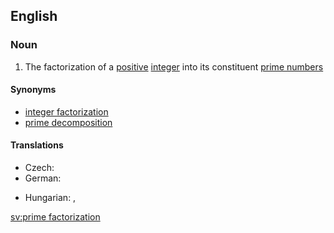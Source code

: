 ==English==
{{wikipedia|Integer factorization}}

===Noun===
{{en-noun|head=[[prime]] [[factorization]]}}

# {{context|mathematics|lang=en}} The factorization of a [[positive]] [[integer]] into its constituent [[prime number]]s

====Synonyms====
* [[integer factorization]]
* [[prime decomposition]] {{qualifier|rare}}

====Translations====
{{trans-top|factorization of a positive integer}}
* Czech: {{t-|cs|prvočíselný rozklad|m}}
* German: {{t+|de|Primfaktorzerlegung|f}}
{{trans-mid}}
* Hungarian: {{t-|hu|prímfaktorizáció}}, {{t-|hu|prímfelbontás}}
{{trans-bottom}}

[[sv:prime factorization]]